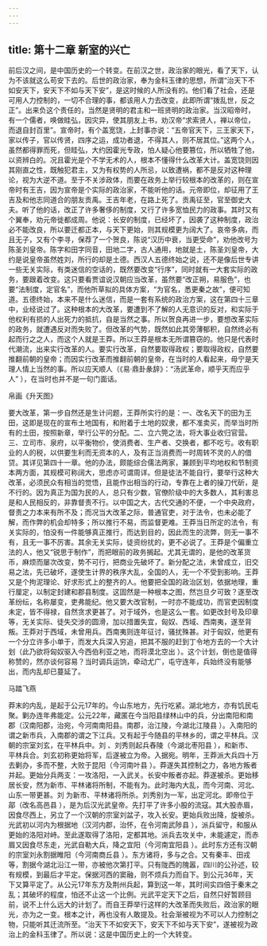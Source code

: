 ```yaml
---
---
---
```

title: 第十二章 新室的兴亡
---




前后汉之间，是中国历史的一个转变。在前汉之世，政治家的眼光，看了天下，认为不该就这么苟安下去的。后世的政治家，奉为金科玉律的思想，所谓“治天下不如安天下，安天下不如与天下安”，是这时候的人所没有的。他们看了社会，还是可用人力控制的，一切不合理的事，都该用人力去改变，此即所谓“拨乱世，反之正”。出来负这个责任的，当然是贤明的君主和一班贤明的政治家。当汉昭帝时，有一个儒者，唤做眭弘，因灾异，使其朋友上书，劝汉帝“求索贤人，禅以帝位，而退自封百里”。宣帝时，有个盖宽饶，上封事亦说：“五帝官天下，三王家天下，家以传子，官以传贤，四序之运，成功者退，不得其人，则不居其位。”这两个人，虽然都得罪而死，但眭弘，大约因霍光专政，怕人疑心他要篡位，所以牺牲了他，以资辨白的。况且霍光是个不学无术的人，根本不懂得什么改革大计。盖宽饶则因其刚直之性，既触犯君主，又为有权势的人所忌，以致遭祸，都不是反对这种理论，视为大逆不道。至于不关涉政体，而要在政务上举行较根本的改革的，则在宣帝时有王吉，因为宣帝是个实际的政治家，不能听他的话。元帝即位，却征用了王吉及和他志同道合的朋友贡禹。王吉年老，在路上死了。贡禹征至，官至御史大夫。听了他的话，改正了许多奢侈的制度，又行了许多宽恤民力的政事。其时又有个翼奉，劝元帝徙都成周。他说：长安的制度，已经坏了，因袭了这种制度，政治必不能改良，所以要迁都正本，与天下更始，则其规模更为阔大了。哀帝多病，而且无子，又有个李寻，保荐了一个贺良，陈说“汉历中衰，当更受命”，劝他改号为陈圣刘皇帝。陈字和田字同音，田地二字，古人通用，地就是土，陈圣刘皇帝，大约是说皇帝虽然姓刘，所行的却是土德。西汉人五德终始之说，还不是像后世专讲一些无关实际，有类迷信的空话的，既然要改变“行序”，同时就有一大套实际的政务，要跟着改变。这只要看贾谊说汉朝应当改革，虽然要“改正朔，易服色”，也要“法制度，定官名”，而他所草拟的具体方案，“为官名，悉更秦之故”，便可知道。五德终始，本来不是什么迷信，而是一套有系统的政治方案，这在第四十三章中，业经说过了。这种根本的大改革，要遭到不了解的人无意识的反对，和实际于他权利有损的人出死力的抵抗，自是当然之事。所以贺良再进一步，要想改革实际的政务，就遭遇反对而失败了。但改革的气势，既然如此其旁薄郁积，自然终必有起而行之之人，而这个人就是王莽。所以王莽是根本无所谓篡窃的。他只是代表时代潮流，出来实行改革的人。要实行改革，自然要取得政权；要取得政权，自然要推翻前朝的皇帝；而因实行改革而推翻前朝的皇帝，在当时的人看起来，毋宁是天理人情上当然的事。所以应天顺人（《易·鼎卦彖辞》：“汤武革命，顺乎天而应乎人” ），在当时也并不是一句门面话。

帛画《升天图》



要大改革，第一步自然还是生计问题，王莽所实行的是：一、改名天下的田为王田，这即是现在的宣布土地国有，和附着于土地的奴隶，都不准卖买，而举当时所有的土田，按照新章，举行公平的分配。二、立六筦之法，将大事业收归官营。三、立司市、泉府，以平衡物价，使消费者、生产者、交换者，都不吃亏。收有职业的人的税，以供要生利而无资本的人，及有正当消费而一时周转不灵的人的借贷。其详见第四十一章。他的办法，颇能综合儒法两家，兼顾到平均地权和节制资本两方面，其规模可称阔大，思虑亦可谓周详。但是徒法不能自行，要举行这种大改革，必须民众有相当的觉悟，且能作出相当的行动，专靠在上者的操刀代斫，是不行的。因为真正为国为民的人，总只有少数，官僚阶级中的大多数人，其利害总是和人民相反的，非靠督责不行。以中国之大，古代交通的不便，一个中央政府，督责之力本来有所不及；而况当大改革之际，普通官吏，对于法令，也未必能了解，而作弊的机会却特多；所以推行不易，而监督更难。王莽当日所定的法令，有关实际的，怕没有一件能够真正推行，而达到目的，因此而生的流弊，则无一事不有，且无一事不厉害。其余无关实际，徒资纷扰的，更不必说了。王莽是个偏重立法的人，他又“锐思于制作”，而把眼前的政务搁起。尤其无谓的，是他的改革货币，麻烦而屡次改变，势不可行，把商业先破坏了。新分配之法，未曾成立，旧交易之法，先已破坏，遂使生计界的秩序大乱，全国的人，无一个不受到影响。王莽又是个拘泥理论、好求形式上的整齐的人。他要把全国的政治区划，依据地理，重行厘定，以制定封建和郡县制度。这固然是一种根本之图，然岂旦夕可致？遂至改革纷纭，名称屡变，吏弗能纪。他又要大改官制，一时亦不能成功，而官吏因制度未定，皆不得禄，自然贪求更甚了。对于域外，也是这么一套。如更改封号及印章等，无关实际、徒失交涉的圆滑，加以措置失宜，匈奴、西域、西南夷，遂至背叛。王莽对于西域，未曾用兵。西南夷则连年征讨，骚扰殊甚。对于匈奴，他更有一个分立许多小单于，而发大兵深入穷追，把其不服的赶到丁令地方去的一个大计划（此乃欲将匈奴驱入今西伯利亚之地，而将漠北空出 ）。这个计划，倒也是值得称赞的，然亦谈何容易？当时调兵运饷，牵动尤广，屯守连年，兵始终没有能够出，而内乱却已蔓延了。

马踏飞燕



莽末的内乱，是起于公元17年的。今山东地方，先行吃紧。湖北地方，亦有饥民屯聚。剿办连年弗能定。公元22年，藏匿在今当阳县绿林山中的兵，分出南阳和南郡（汉南阳郡，治宛，今河南南阳县。南郡，治江陵，今湖北江陵县 ）。入南阳的谓之新市兵，入南郡的谓之下江兵。又有起于今随县的平林乡的，谓之平林兵。汉朝的宗室刘玄，在平林兵中。刘 、刘秀则起兵舂陵（今湖北枣阳县 ），和新市、平林兵合。刘玄初称更始将军，后遂被立为帝。入据宛。明年，王莽派大兵四十万去剿办，多而不整，大败于昆阳（今河南叶县 ）。莽遂失其控制之力，各地方叛者并起。更始分兵两支：一攻洛阳，一入武关。长安中叛者亦起。莽遂被杀。更始移居长安，然为新市、平林诸将所制，不能有为。此时海内大乱，而今河南、河北、山东一带更甚。刘 为新市、平林诸将所杀。刘秀别为一军，出定河北。即帝位于鄗（改名高邑县 ），是为后汉光武皇帝。先打平了许多小股的流寇。其大股赤眉，因食尽西上，另立了一个汉朝的宗室刘盆子，攻入长安。更始兵败出降，旋被杀。光武初以河内为根据地（汉河内郡，治怀，在令河南武陟县 ），派兵留守，和服从更始的洛阳对峙。至此遂取得了洛阳，定都其地。派兵去攻关中，未能遽定，而赤眉又因食尽东走，光武自勒大兵，降之宜阳（今河南宜阳县 ）。此时东方还有汉朝的宗室刘永割据睢阳（今河南商丘县 ）。东方诸将，多与之合。又有秦丰、田戎等，割据今湖北沿江一带，亦被他次第打平。只有陇西的隗嚣，四川的公孙述，较有规模，到最后才平定。保据河西的窦融，则不烦兵力而自下。到公元36年，天下又算平定了。从公元17年东方及荆州兵起，算到这一年，其时间实四倍于秦末之乱；其破坏的程度，怕还不止这一个比例。光武平定天下之后，自然只好暂顾目前，说不上什么远大的计划了。而自王莽举行这样的大改革而失败后，政治家的眼光，亦为之一变。根本之计，再也没有人敢提及。社会渐被视为不可以人力控制之物，只能听其迁流所至。“治天下不如安天下，安天下不如与天下安”，遂被视为政治上的金科玉律了。所以说：这是中国历史上的一个大转变。